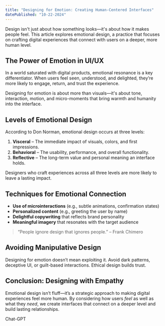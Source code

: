 ```yaml
---
title: "Designing for Emotion: Creating Human-Centered Interfaces"
datePublished: "10-22-2024"
---
```


Design isn't just about how something looks—it's about how it makes people feel. This article explores emotional design, a practice that focuses on crafting digital experiences that connect with users on a deeper, more human level.

## The Power of Emotion in UI/UX

In a world saturated with digital products, emotional resonance is a key differentiator. When users feel seen, understood, and delighted, they’re more likely to engage, return, and trust the experience.

Designing for emotion is about more than visuals—it's about tone, interaction, motion, and micro-moments that bring warmth and humanity into the interface.

## Levels of Emotional Design

According to Don Norman, emotional design occurs at three levels:

1. **Visceral** – The immediate impact of visuals, colors, and first impressions.
2. **Behavioral** – The usability, performance, and overall functionality.
3. **Reflective** – The long-term value and personal meaning an interface holds.

Designers who craft experiences across all three levels are more likely to leave a lasting impact.

## Techniques for Emotional Connection

- **Use of microinteractions** (e.g., subtle animations, confirmation states)
- **Personalized content** (e.g., greeting the user by name)
- **Delightful copywriting** that reflects brand personality
- **Meaningful imagery** that resonates with the target audience

> “People ignore design that ignores people.” – Frank Chimero

## Avoiding Manipulative Design

Designing for emotion doesn’t mean exploiting it. Avoid dark patterns, deceptive UI, or guilt-based interactions. Ethical design builds trust.

## Conclusion: Designing with Empathy

Emotional design isn’t fluff—it’s a strategic approach to making digital experiences feel more human. By considering how users *feel* as well as what they *need*, we create interfaces that connect on a deeper level and build lasting relationships.

Chat-GPT

